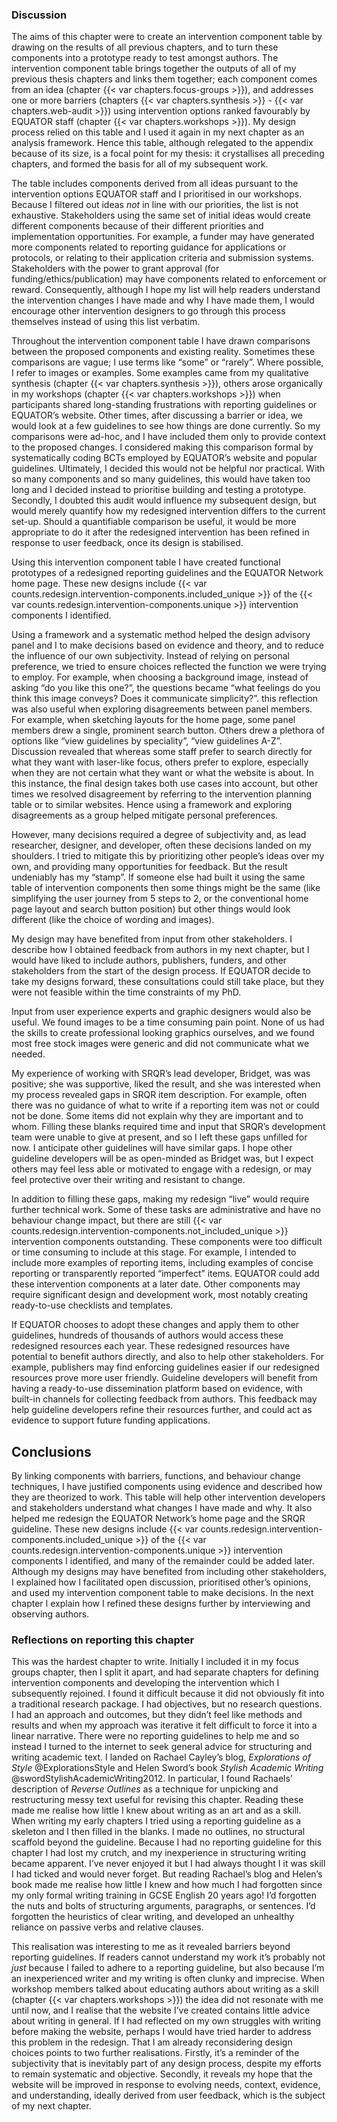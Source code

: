 ### Discussion

The aims of this chapter were to create an intervention component table by drawing on the results of all previous chapters, and to turn these components into a prototype ready to test amongst authors. The intervention component table brings together the outputs of all of my previous thesis chapters and links them together; each component comes from an idea (chapter {{< var chapters.focus-groups >}}), and addresses one or more barriers (chapters {{< var chapters.synthesis >}} - {{< var chapters.web-audit >}}) using intervention options ranked favourably by EQUATOR staff (chapter {{< var chapters.workshops >}}). My design process relied on this table and I used it again in my next chapter as an analysis framework. Hence this table, although relegated to the appendix because of its size, is a focal point for my thesis: it crystallises all preceding chapters, and formed the basis for all of my subsequent work.

The table includes components derived from all ideas pursuant to the intervention options EQUATOR staff and I prioritised in our workshops. Because I filtered out ideas _not_ in line with our priorities, the list is not exhaustive. Stakeholders using the same set of initial ideas would create different components because of their different priorities and implementation opportunities. For example, a funder may have generated more components related to reporting guidance for applications or protocols, or relating to their application criteria and submission systems. Stakeholders with the power to grant approval (for funding/ethics/publication) may have components related to enforcement or reward. Consequently, although I hope my list will help readers understand the intervention changes I have made and why I have made them, I would encourage other intervention designers to go through this process themselves instead of using this list verbatim.

Throughout the intervention component table I have drawn comparisons between the proposed components and existing reality. Sometimes these comparisons are vague; I use terms like "some" or "rarely". Where possible, I refer to images or examples. Some examples came from my qualitative synthesis (chapter {{< var chapters.synthesis >}}), others arose organically in my workshops (chapter {{< var chapters.workshops >}}) when participants shared long-standing frustrations with reporting guidelines or EQUATOR's website. Other times, after discussing a barrier or idea, we would look at a few guidelines to see how things are done currently. So my comparisons were ad-hoc, and I have included them only to provide context to the proposed changes. I considered making this comparison formal by systematically coding BCTs employed by EQUATOR's website and popular guidelines. Ultimately, I decided this would not be helpful nor practical. With so many components and so many guidelines, this would have taken too long and I decided instead to prioritise building and testing a prototype. Secondly, I doubted this audit would influence my subsequent design, but would merely quantify how my redesigned intervention differs to the current set-up. Should a quantifiable comparison be useful, it would be more appropriate to do it after the redesigned intervention has been refined in response to user feedback, once its design is stabilised.

Using this intervention component table I have created functional prototypes of a redesigned reporting guidelines and the EQUATOR Network home page. These new designs include {{< var counts.redesign.intervention-components.included_unique  >}} of the {{< var counts.redesign.intervention-components.unique >}} intervention components I identified. 

Using a framework and a systematic method helped the design advisory panel and I to make decisions based on evidence and theory, and to reduce the influence of our own subjectivity. Instead of relying on personal preference, we tried to ensure choices reflected the function we were trying to employ. For example, when choosing a background image, instead of asking "do you like this one?", the questions became "what feelings do you think this image conveys? Does it communicate simplicity?". this reflection was also useful when exploring disagreements between panel members. For example, when sketching layouts for the home page, some panel members drew a single, prominent search button. Others drew a plethora of options like "view guidelines by speciality", "view guidelines A-Z". Discussion revealed that whereas some staff prefer to search directly for what they want with laser-like focus, others prefer to explore, especially when they are not certain what they want or what the website is about. In this instance, the final design takes both use cases into account, but other times we resolved disagreement by referring to the intervention planning table or to similar websites. Hence using a framework and exploring disagreements as a group helped mitigate personal preferences. 

However, many decisions required a degree of subjectivity and, as lead researcher, designer, and developer, often these decisions landed on my shoulders. I tried to mitigate this by prioritizing other people's ideas over my own, and providing many opportunities for feedback. But the result undeniably has my “stamp”. If someone else had built it using the same table of intervention components then some things might be the same (like simplifying the user journey from 5 steps to 2, or the conventional home page layout and search button position) but other things would look different (like the choice of wording and images).

My design may have benefited from input from other stakeholders. I describe how I obtained feedback from authors in my next chapter, but I would have liked to include authors, publishers, funders, and other stakeholders from the start of the design process. If EQUATOR decide to take my designs forward, these consultations could still take place, but they were not feasible within the time constraints of my PhD. 

Input from user experience experts and graphic designers would also be useful. We found images to be a time consuming pain point. None of us had the skills to create professional looking graphics ourselves, and we found most free stock images were generic and did not communicate what we needed. 

My experience of working with SRQR's lead developer, Bridget, was was positive; she was supportive, liked the result, and she was interested when my process revealed gaps in SRQR item description. For example, often there was no guidance of what to write if a reporting item was not or could not be done. Some items did not explain why they are important and to whom. Filling these blanks required time and input that SRQR's development team were unable to give at present, and so I left these gaps unfilled for now. I anticipate other guidelines will have similar gaps. I hope other guideline developers will be as open-minded as Bridget was, but I expect others may feel less able or motivated to engage with a redesign, or may feel protective over their writing and resistant to change. 

In addition to filling these gaps, making my redesign "live" would require further technical work. Some of these tasks are administrative and have no behaviour change impact, but there are still {{< var counts.redesign.intervention-components.not_included_unique >}} intervention components outstanding. These components were too difficult or time consuming to include at this stage. For example, I intended to include more examples of reporting items, including examples of concise reporting or transparently reported "imperfect" items. EQUATOR could add these intervention components at a later date. Other components may require significant design and development work, most notably creating ready-to-use checklists and templates. 

If EQUATOR chooses to adopt these changes and apply them to other guidelines, hundreds of thousands of authors would access these redesigned resources each year. These redesigned resources have potential to benefit authors directly, and also to help other stakeholders. For example, publishers may find enforcing guidelines easier if our redesigned resources prove more user friendly. Guideline developers will benefit from having a ready-to-use dissemination platform based on evidence, with built-in channels for collecting feedback from authors. This feedback may help guideline developers refine their resources further, and could act as evidence to support future funding applications. 

## Conclusions

By linking components with barriers, functions, and behaviour change techniques, I have justified components using evidence and described how they are theorized to work. This table will help other intervention developers and stakeholders understand what changes I have made and why. It also helped me redesign the EQUATOR Network's home page and the SRQR guideline. These new designs include {{< var counts.redesign.intervention-components.included_unique >}} of the {{< var counts.redesign.intervention-components.unique >}} intervention components I identified, and many of the remainder could be added later. Although my designs may have benefited from including other stakeholders, I explained how I facilitated open discussion, prioritised other's opinions, and used my intervention component table to make decisions. In the next chapter I explain how I refined these designs further by interviewing and observing authors.

### Reflections on reporting this chapter

This was the hardest chapter to write. Initially I included it in my focus groups chapter, then I split it apart, and had separate chapters for defining intervention components and developing the intervention which I subsequently rejoined. I found it difficult because it did not obviously fit into a traditional research package. I had objectives, but no research questions. I had an approach and outcomes, but they didn't feel like methods and results and when my approach was iterative it felt difficult to force it into a linear narrative. There were no reporting guidelines to help me and so instead I turned to the internet to seek general advice for structuring and writing academic text. I landed on Rachael Cayley's blog, _Explorations of Style_ @ExplorationsStyle and Helen Sword's book _Stylish Academic Writing_ @swordStylishAcademicWriting2012. In particular, I found Rachaels' description of _Reverse Outlines_ as a technique for unpicking and restructuring messy text useful for revising this chapter. Reading these made me realise how little I knew about writing as an art and as a skill. When writing my early chapters I tried using a reporting guideline as a skeleton and I then filled in the blanks. I made no outlines, no structural scaffold beyond the guideline. Because I had no reporting guideline for this chapter I had lost my crutch, and my inexperience in structuring writing became apparent. I've never enjoyed it but I had always thought I it was skill I had ticked and would never forget. But reading Rachael's blog and Helen's book made me realise how little I knew and how much I had forgotten since my only formal writing training in GCSE English 20 years ago! I'd forgotten the nuts and bolts of structuring arguments, paragraphs, or sentences. I'd forgotten the heuristics of clear writing, and developed an unhealthy reliance on passive verbs and relative clauses. 

This realisation was interesting to me as it revealed barriers beyond reporting guidelines. If readers cannot understand my work it's probably not _just_ because I failed to adhere to a reporting guideline, but also because I'm an inexperienced writer and my writing is often clunky and imprecise. When workshop members talked about educating authors about writing as a skill (chapter {{< var chapters.workshops >}}) the idea did not resonate with me until now, and I realise that the website I've created contains little advice about writing in general. If I had reflected on my own struggles with writing before making the website, perhaps I would have tried harder to address this problem in the redesign. That I am already reconsidering design choices points to two further realisations. Firstly, it's a reminder of the subjectivity that is inevitably part of any design process, despite my efforts to remain systematic and objective. Secondly, it reveals my hope that the website will be improved in response to evolving needs, context, evidence, and understanding, ideally derived from user feedback, which is the subject of my next chapter. 
